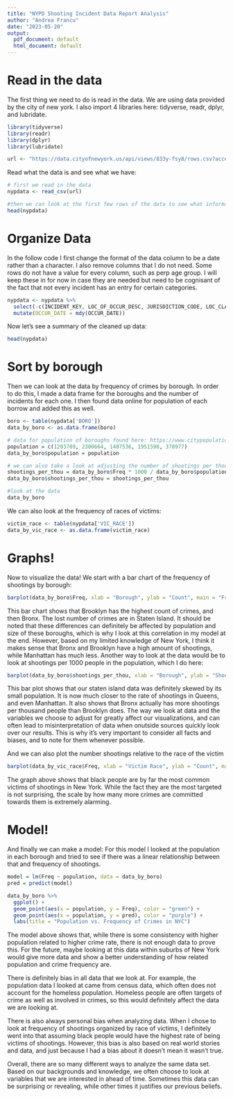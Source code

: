 ```yaml
---
title: "NYPD Shooting Incident Data Report Analysis"
author: "Andrea Francu"
date: "2023-05-20"
output:
  pdf_document: default
  html_document: default
---
```


# Read in the data
The first thing we need to do is read in the data. We are using data provided by the city of new york. I also import 4 libraries here: tidyverse, readr, dplyr, and lubridate.

```r
library(tidyverse)
library(readr)
library(dplyr)
library(lubridate)

url <- "https://data.cityofnewyork.us/api/views/833y-fsy8/rows.csv?accessType=DOWNLOAD"

```


Read what the data is and see what we have:
```r
# first we read in the data
nypdata <- read_csv(url)

#then we can look at the first few rows of the data to see what information we are provided with
head(nypdata)

```

# Organize Data
In the follow code I first change the format of the data column to be a date rather than a character. I also remove columns that I do not need. Some rows do not have a value for every column, such as perp age group. I will keep these in for now in case they are needed but need to be cognisant of the fact that not every incident has an entry for certain categories.

``` r

nypdata <- nypdata %>%
  select(-c(INCIDENT_KEY, LOC_OF_OCCUR_DESC, JURISDICTION_CODE, LOC_CLASSFCTN_DESC, LOCATION_DESC, X_COORD_CD, Y_COORD_CD, Latitude, Longitude, Lon_Lat)) %>%
  mutate(OCCUR_DATE = mdy(OCCUR_DATE)) 

```

Now let's see a summary of the cleaned up data:

``` r

head(nypdata)

```

# Sort by borough
Then we can look at the data by frequency of crimes by borough. In order to do this, I made a data frame for the boroughs and the number of incidents for each one. I then found data online for population of each borrow and added this as well.

```r

boro <- table(nypdata['BORO'])
data_by_boro <- as.data.frame(boro)

# data for population of boroughs found here: https://www.citypopulation.de/en/usa/newyorkcity/
population = c(1203789, 2300664, 1487536, 1951598, 378977)
data_by_boro$population = population

# we can also take a look at adjusting the number of shootings per thousand people in the population of each borough
shootings_per_thou = data_by_boro$Freq * 1000 / data_by_boro$population
data_by_boro$shootings_per_thou = shootings_per_thou

#look at the data
data_by_boro

```

We can also look at the frequency of races of victims:
```r

victim_race <- table(nypdata['VIC_RACE'])
data_by_vic_race <- as.data.frame(victim_race)

```

# Graphs!
Now to visualize the data! We start with a bar chart of the frequency of shootings by borough:
``` r

barplot(data_by_boro$Freq, xlab = "Borough", ylab = "Count", main = "Frequency of Shootings by Borough", names.arg = data_by_boro$BORO, col = "ORANGE", cex.names = 0.8)

```
This bar chart shows that Brooklyn has the highest count of crimes, and then Bronx. The lost number of crimes are in Staten Island. It should be noted that these differences can definitely be affected by population and size of these boroughs, which is why I look at this correlation in my model at the end. However, based on my limited knowledge of New York, I think it makes sense that Bronx and Brooklyn have a high amount of shootings, while Manhattan has much less. Another way to look at the data would be to look at shootings per 1000 people in the population, which I do here:

``` r

barplot(data_by_boro$shootings_per_thou, xlab = "Borough", ylab = "Shootings per 1000 people", main = "Adjusted Frequency of Shootings by Borough", names.arg = data_by_boro$BORO, col = "MAGENTA", cex.names = 0.8)

```
This bar plot shows that our staten island data was definitely skewed by its small population. It is now much closer to the rate of shootings in Queens, and even Manhattan. It also shows that Bronx actually has more shootings per thousand people than Brooklyn does. The way we look at data and the variables we choose to adjust for greatly affect our visualizations, and can often lead to misinterpretation of data when onutside sources quickly look over our results. This is why it's very important to consider all facts and biases, and to note for them whenever possible.

And we can also plot the number shootings relative to the race of the victim
``` r

barplot(data_by_vic_race$Freq, xlab = "Victim Race", ylab = "Count", main = "Frequency of Shootings by Victim Race", names.arg = data_by_vic_race$VIC_RACE, col = "GREEN", cex.names = 0.27)

```
The graph above shows that black people are by far the most common victims of shootings in New York. While the fact they are the most targeted is not surprising, the scale by how many more crimes are committed towards them is extremely alarming.  

# Model!
And finally we can make a model:
For this model I looked at the population in each borough and tried to see if there was a linear relationship between that and frequency of shootings. 
``` r

model = lm(Freq ~ population, data = data_by_boro)
pred = predict(model)

data_by_boro %>%
  ggplot() +
  geom_point(aes(x = population, y = Freq), color = "green") +
  geom_point(aes(x = population, y = pred), color = "purple") +
  labs(title = "Population vs. Frequency of Crimes in NYC")

```
The model above shows that, while there is some consistency with higher population related to higher crime rate, there is not enough data to prove this. For the future, maybe looking at this data within suburbs of New York would give more data and show a better understanding of how related population and crime frequency are. 

There is definitely bias in all data that we look at. For example, the population data I looked at came from census data, which often does not account for the homeless population. Homeless people are often targets of crime as well as involved in crimes, so this would definitely affect the data we are looking at. 

There is also always personal bias when analyzing data. When I chose to look at frequency of shootings organized by race of victims, I definitely went into that assuming black people would have the highest rate of being victims of shootings. However, this bias is also based on real world stories and data, and just because I had a bias about it doesn't mean it wasn't true.

Overall, there are so many different ways to analyze the same data set. Based on our backgrounds and knowledge, we often choose to look at variables that we are interested in ahead of time. Sometimes this data can be surprising or revealing, while other times it justifies our previous beliefs. 





